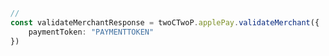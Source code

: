 ```typescript index.ts
// 
const validateMerchantResponse = twoCTwoP.applePay.validateMerchant({
    paymentToken: "PAYMENTTOKEN"
})
```